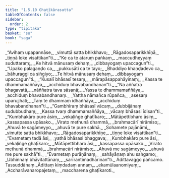 ```yaml
---
title: "1.5.10 Ghaṭīkārasutta"
tableOfContents: false
sidebar:
  order: 2
type: "tipitaka"
basket: "su"
book: "saga"
---
```



<DynamicBreadcrumb />

<Division number="50" book="saga">

<Paragraph number="272" type="verses" book="saga">
_“Avihaṃ upapannāse,_  
_vimuttā satta bhikkhavo;_  
_Rāgadosaparikkhīṇā,_  
_tiṇṇā loke visattikan”ti._  

</Paragraph>

<Paragraph number="273" type="verses" book="saga">
_“Ke ca te ataruṃ paṅkaṃ,_  
_maccudheyyaṃ suduttaraṃ;_  
_Ke hitvā mānusaṃ dehaṃ,_  
_dibbayogaṃ upaccagun”ti._  

</Paragraph>

<Paragraph number="274" type="verses" book="saga">
_“Upako palagaṇḍo ca,_  
_pukkusāti ca te tayo;_  
_Bhaddiyo khaṇḍadevo ca,_  
_bāhuraggi ca siṅgiyo;_  
_Te hitvā mānusaṃ dehaṃ,_  
_dibbayogaṃ upaccagun”ti._  

</Paragraph>

<Paragraph number="275" type="verses" book="saga">
_“Kusalī bhāsasī tesaṃ,_  
_mārapāsappahāyinaṃ;_  
_Kassa te dhammamaññāya,_  
_acchiduṃ bhavabandhanan”ti._  

</Paragraph>

<Paragraph number="276" type="verses" book="saga">
_“Na aññatra bhagavatā,_  
_nāññatra tava sāsanā;_  
_Yassa te dhammamaññāya,_  
_acchiduṃ bhavabandhanaṃ._  

</Paragraph>

<Paragraph number="277" type="verses" book="saga">
_Yattha nāmañca rūpañca,_  
_asesaṃ uparujjhati;_  
_Taṃ te dhammaṃ idhaññāya,_  
_acchiduṃ bhavabandhanan”ti._  

</Paragraph>

<Paragraph number="278" type="verses" book="saga">
_“Gambhīraṃ bhāsasī vācaṃ,_  
_dubbijānaṃ sudubbudhaṃ;_  
_Kassa tvaṃ dhammamaññāya,_  
_vācaṃ bhāsasi īdisan”ti._  

</Paragraph>

<Paragraph number="279" type="verses" book="saga">
_“Kumbhakāro pure āsiṃ,_  
_vekaḷiṅge ghaṭīkaro;_  
_Mātāpettibharo āsiṃ,_  
_kassapassa upāsako._  

</Paragraph>

<Paragraph number="280" type="verses" book="saga">
_Virato methunā dhammā,_  
_brahmacārī nirāmiso;_  
_Ahuvā te sagāmeyyo,_  
_ahuvā te pure sakhā._  

</Paragraph>

<Paragraph number="281" type="verses" book="saga">
_Sohamete pajānāmi,_  
_vimutte satta bhikkhavo;_  
_Rāgadosaparikkhīṇe,_  
_tiṇṇe loke visattikan”ti._  

</Paragraph>

<Paragraph number="282" type="verses" book="saga">
_“Evametaṃ tadā āsi,_  
_yathā bhāsasi bhaggava;_  
_Kumbhakāro pure āsi,_  
_vekaḷiṅge ghaṭīkaro;_  
_Mātāpettibharo āsi,_  
_kassapassa upāsako._  

</Paragraph>

<Paragraph number="283" type="verses" book="saga">
_Virato methunā dhammā,_  
_brahmacārī nirāmiso;_  
_Ahuvā me sagāmeyyo,_  
_ahuvā me pure sakhā”ti._  

</Paragraph>

<Paragraph number="284" type="verses" book="saga">
_“Evametaṃ purāṇānaṃ,_  
_sahāyānaṃ ahu saṅgamo;_  
_Ubhinnaṃ bhāvitattānaṃ,_  
_sarīrantimadhārinan”ti._  


</Paragraph>
</Division>

<Paragraph number="285" type="center" book="saga">
Ādittavaggo pañcamo.



</Paragraph>

<Paragraph number="286" type="center" book="saga">
Tassuddānaṃ


</Paragraph>

<Paragraph number="287" type="verses" book="saga">
_Ādittaṃ kiṃdadaṃ annaṃ,_  
_ekamūlaanomiyaṃ;_  
_Accharāvanaropajetaṃ,_  
_maccharena ghaṭīkaroti._
</Paragraph>